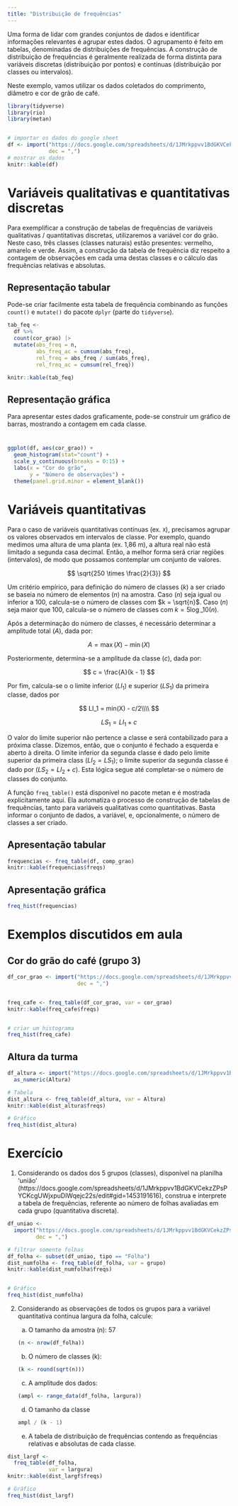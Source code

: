 ```yaml
---
title: "Distribuição de frequências"
---
```



Uma forma de lidar com grandes conjuntos de dados e identificar informações relevantes é agrupar estes dados. O agrupamento é feito em tabelas, denominadas de distribuições de frequências. A construção de distribuição de frequências é geralmente realizada de forma distinta para variáveis discretas (distribuição por pontos) e contínuas (distribuição por classes ou intervalos).

Neste exemplo, vamos utilizar os dados coletados do comprimento, diâmetro e cor de grão de café.

```r
library(tidyverse)
library(rio)
library(metan)


# importar os dados do google sheet
df <- import("https://docs.google.com/spreadsheets/d/1JMrkppvv1BdGKVCekzZPsPYCKcgUWjxpuDlWqejc22s/edit#gid=353032103",
             dec = ",")
# mostrar os dados
knitr::kable(df)
```

# Variáveis qualitativas e quantitativas discretas

Para exemplificar a construção de tabelas de frequências de variáveis qualitativas / quantitativas discretas, utilizaremos a variável cor do grão. Neste caso, três classes (classes naturais) estão presentes: vermelho, amarelo e verde. Assim, a construção da tabela de frequência diz respeito a contagem de observações em cada uma destas classes e o cálculo das frequências relativas e absolutas.

## Representação tabular

Pode-se criar facilmente esta tabela de frequência combinando as funções `count()` e `mutate()` do pacote `dplyr` (parte do `tidyverse`).

```r
tab_feq <- 
  df %>%
  count(cor_grao) |>
  mutate(abs_freq = n,
         abs_freq_ac = cumsum(abs_freq),
         rel_freq = abs_freq / sum(abs_freq),
         rel_freq_ac = cumsum(rel_freq))

knitr::kable(tab_feq)
```

## Representação gráfica

Para apresentar estes dados graficamente, pode-se construir um gráfico de barras, mostrando a contagem em cada classe.

# 

```r

ggplot(df, aes(cor_grao)) + 
  geom_histogram(stat="count") +
  scale_y_continuous(breaks = 0:15) + 
  labs(x = "Cor do grão",
       y = "Número de observações") +
  theme(panel.grid.minor = element_blank())
```

# Variáveis quantitativas

Para o caso de variáveis quantitativas contínuas (ex. `X`), precisamos agrupar os valores observados em intervalos de classe. Por exemplo, quando medimos uma altura de uma planta (ex. 1,86 m), a altura real não está limitado a segunda casa decimal. Então, a melhor forma será criar regiões (intervalos), de modo que possamos contemplar um conjunto de valores.

$$
\sqrt{250 \times \frac{2}{3}}
$$

Um critério empírico, para definição do número de classes ($k$) a ser criado se baseia no número de elementos ($n$) na amostra. Caso ($n$) seja igual ou inferior a 100, calcula-se o número de classes com $k = \sqrt{n}$. Caso ($n$) seja maior que 100, calcula-se o número de classes com $k = 5 \log\_{10}(n)$.

Após a determinação do número de classes, é necessário determinar a amplitude total ($A$), dada por:

$$
A = \max(X) - \min(X)
$$

Posteriormente, determina-se a amplitude da classe ($c$), dada por:

$$
c = \frac{A}{k - 1}
$$

Por fim, calcula-se o o limite inferior ($LI_1$) e superior ($LS_1$) da primeira classe, dados por

$$
LI_1 = min(X) - c/2\\\\
$$

$$
LS_1 = LI_1 + c
$$

O valor do limite superior não pertence a classe e será contabilizado para a próxima classe. Dizemos, então, que o conjunto é fechado a esquerda e aberto à direita. O limite inferior da segunda classe é dado pelo limite superior da primeira class ($LI_2 = LS_1$); o limite superior da segunda classe é dado por ($LS_2 = LI_2 + c$). Esta lógica segue até completar-se o número de classes do conjunto.

A função `freq_table()` está disponível no pacote metan e é mostrada explicitamente aqui. Ela automatiza o processo de construção de tabelas de frequências, tanto para variáveis qualitativas como quantitativas. Basta informar o conjunto de dados, a variável, e, opcionalmente, o número de classes a ser criado.


## Apresentação tabular

```r
frequencias <- freq_table(df, comp_grao)
knitr::kable(frequencias$freqs)
```

## Apresentação gráfica

```r
freq_hist(frequencias)
```

# Exemplos discutidos em aula

## Cor do grão do café (grupo 3)

```r
df_cor_grao <- import("https://docs.google.com/spreadsheets/d/1JMrkppvv1BdGKVCekzZPsPYCKcgUWjxpuDlWqejc22s/edit#gid=353032103",
                      dec = ",")


freq_cafe <- freq_table(df_cor_grao, var = cor_grao)
knitr::kable(freq_cafe$freqs)


# criar um histograma
freq_hist(freq_cafe)
```

## Altura da turma

```r
df_altura <- import("https://docs.google.com/spreadsheets/d/1JMrkppvv1BdGKVCekzZPsPYCKcgUWjxpuDlWqejc22s/edit#gid=1992833755") |> 
  as_numeric(Altura)

# Tabela
dist_altura <- freq_table(df_altura, var = Altura)
knitr::kable(dist_altura$freqs)

# Gráfico
freq_hist(dist_altura)
```


# Exercício

1. Considerando os dados dos 5 grupos (classes), disponível na planilha ‘união’ (https://docs.google.com/spreadsheets/d/1JMrkppvv1BdGKVCekzZPsPYCKcgUWjxpuDlWqejc22s/edit#gid=1453191616), construa e interprete a tabela de frequências, referente ao número de folhas avaliadas em cada grupo (quantitativa discreta). 

```r
df_uniao <- 
  import("https://docs.google.com/spreadsheets/d/1JMrkppvv1BdGKVCekzZPsPYCKcgUWjxpuDlWqejc22s/edit#gid=1453191616",
         dec = ",")

# filtrar somente folhas
df_folha <- subset(df_uniao, tipo == "Folha")
dist_numfolha <- freq_table(df_folha, var = grupo)
knitr::kable(dist_numfolha$freqs)


# Gráfico
freq_hist(dist_numfolha)
```


2. Considerando as observações de todos os grupos para a variável quantitativa contínua largura da folha, calcule:

   a. O tamanho da amostra (n): 57
```r
(n <- nrow(df_folha))
```
   
   b. O número de classes (k):
```r
(k <- round(sqrt(n)))
```
   
   c. A amplitude dos dados:
```r
(ampl <- range_data(df_folha, largura))
```
	
   d. O tamanho da classe
```r
ampl / (k - 1)
```

   e. A tabela de distribuição de frequências contendo as frequências relativas e absolutas de cada classe.


```r
dist_largf <- 
  freq_table(df_folha,
             var = largura)
knitr::kable(dist_largf$freqs)

# Gráfico
freq_hist(dist_largf)
```
